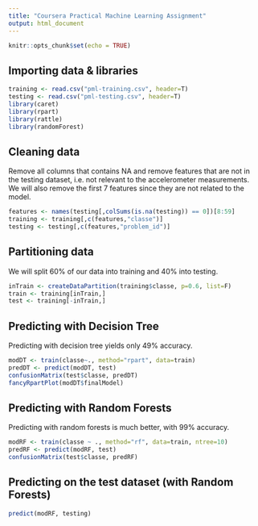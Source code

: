```yaml
---
title: "Coursera Practical Machine Learning Assignment"
output: html_document
---
```


```r
knitr::opts_chunk$set(echo = TRUE)
```

## Importing data & libraries

```r
training <- read.csv("pml-training.csv", header=T)
testing <- read.csv("pml-testing.csv", header=T)
library(caret)
library(rpart)
library(rattle)
library(randomForest)
```

## Cleaning data

Remove all columns that contains NA and remove features that are not in the testing dataset, i.e. not relevant to the accelerometer measurements. We will also remove the first 7 features since they are not related to the model.
```r
features <- names(testing[,colSums(is.na(testing)) == 0])[8:59]
training <- training[,c(features,"classe")]
testing <- testing[,c(features,"problem_id")]
```

## Partitioning data 
We will split 60% of our data into training and 40% into testing.
```r
inTrain <- createDataPartition(training$classe, p=0.6, list=F)
train <- training[inTrain,]
test <- training[-inTrain,]
```

## Predicting with Decision Tree 
Predicting with decision tree yields only 49% accuracy.
```r
modDT <- train(classe~., method="rpart", data=train)
predDT <- predict(modDT, test)
confusionMatrix(test$classe, predDT)
fancyRpartPlot(modDT$finalModel)
```

## Predicting with Random Forests
Predicting with random forests is much better, with 99% accuracy.
```r
modRF <- train(classe ~ ., method="rf", data=train, ntree=10)
predRF <- predict(modRF, test)
confusionMatrix(test$classe, predRF)
```

## Predicting on the test dataset (with Random Forests)
```r
predict(modRF, testing)
```


